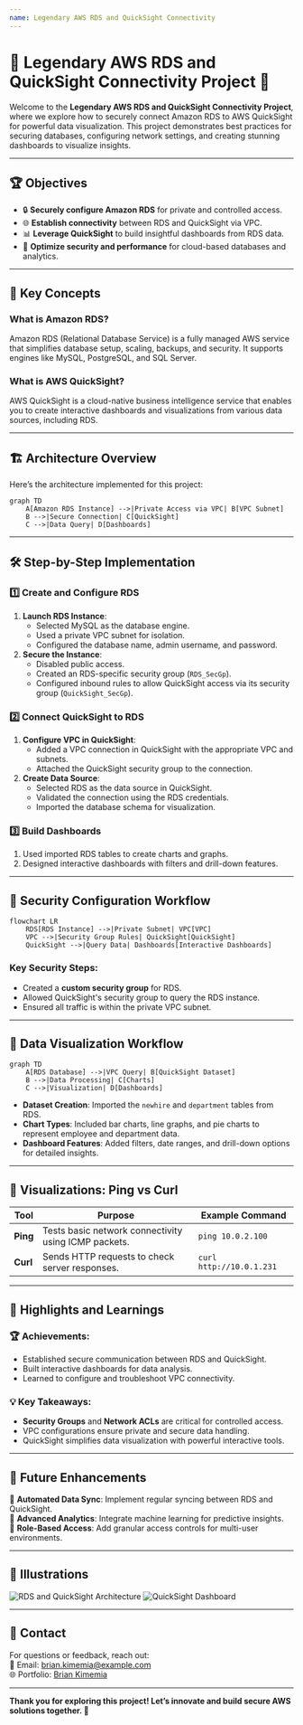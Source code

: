 ```yaml
---
name: Legendary AWS RDS and QuickSight Connectivity
---
```


# 🌟 Legendary AWS RDS and QuickSight Connectivity Project 🌟

Welcome to the **Legendary AWS RDS and QuickSight Connectivity Project**, where we explore how to securely connect Amazon RDS to AWS QuickSight for powerful data visualization. This project demonstrates best practices for securing databases, configuring network settings, and creating stunning dashboards to visualize insights.

---

## 🏆 Objectives

- 🔒 **Securely configure Amazon RDS** for private and controlled access.
- 🌐 **Establish connectivity** between RDS and QuickSight via VPC.
- 📊 **Leverage QuickSight** to build insightful dashboards from RDS data.
- 🚀 **Optimize security and performance** for cloud-based databases and analytics.

---

## 📖 Key Concepts

### What is Amazon RDS?
Amazon RDS (Relational Database Service) is a fully managed AWS service that simplifies database setup, scaling, backups, and security. It supports engines like MySQL, PostgreSQL, and SQL Server.

### What is AWS QuickSight?
AWS QuickSight is a cloud-native business intelligence service that enables you to create interactive dashboards and visualizations from various data sources, including RDS.

---

## 🏗️ Architecture Overview

Here’s the architecture implemented for this project:

```mermaid
graph TD
    A[Amazon RDS Instance] -->|Private Access via VPC| B[VPC Subnet]
    B -->|Secure Connection| C[QuickSight]
    C -->|Data Query| D[Dashboards]
```

---

## 🛠️ Step-by-Step Implementation

### 1️⃣ **Create and Configure RDS**
1. **Launch RDS Instance**:
   - Selected MySQL as the database engine.
   - Used a private VPC subnet for isolation.
   - Configured the database name, admin username, and password.
2. **Secure the Instance**:
   - Disabled public access.
   - Created an RDS-specific security group (`RDS_SecGp`).
   - Configured inbound rules to allow QuickSight access via its security group (`QuickSight_SecGp`).

### 2️⃣ **Connect QuickSight to RDS**
1. **Configure VPC in QuickSight**:
   - Added a VPC connection in QuickSight with the appropriate VPC and subnets.
   - Attached the QuickSight security group to the connection.
2. **Create Data Source**:
   - Selected RDS as the data source in QuickSight.
   - Validated the connection using the RDS credentials.
   - Imported the database schema for visualization.

### 3️⃣ **Build Dashboards**
1. Used imported RDS tables to create charts and graphs.
2. Designed interactive dashboards with filters and drill-down features.

---

## 🔐 Security Configuration Workflow

```mermaid
flowchart LR
    RDS[RDS Instance] -->|Private Subnet| VPC[VPC]
    VPC -->|Security Group Rules| QuickSight[QuickSight]
    QuickSight -->|Query Data| Dashboards[Interactive Dashboards]
```

### Key Security Steps:
- Created a **custom security group** for RDS.
- Allowed QuickSight's security group to query the RDS instance.
- Ensured all traffic is within the private VPC subnet.

---

## 🎨 Data Visualization Workflow

```mermaid
graph TD
    A[RDS Database] -->|VPC Query| B[QuickSight Dataset]
    B -->|Data Processing| C[Charts]
    C -->|Visualization| D[Dashboards]
```

- **Dataset Creation**: Imported the `newhire` and `department` tables from RDS.
- **Chart Types**: Included bar charts, line graphs, and pie charts to represent employee and department data.
- **Dashboard Features**: Added filters, date ranges, and drill-down options for detailed insights.

---

## 🎨 Visualizations: Ping vs Curl

| **Tool** | **Purpose**                                           | **Example Command**     |
|----------|-------------------------------------------------------|--------------------------|
| **Ping** | Tests basic network connectivity using ICMP packets.  | `ping 10.0.2.100`       |
| **Curl** | Sends HTTP requests to check server responses.         | `curl http://10.0.1.231` |

---

## 🌟 Highlights and Learnings

### 🏆 Achievements:
- Established secure communication between RDS and QuickSight.
- Built interactive dashboards for data analysis.
- Learned to configure and troubleshoot VPC connectivity.

### 💡 Key Takeaways:
- **Security Groups** and **Network ACLs** are critical for controlled access.
- VPC configurations ensure private and secure data handling.
- QuickSight simplifies data visualization with powerful interactive tools.

---

## 🚀 Future Enhancements

🔮 **Automated Data Sync**: Implement regular syncing between RDS and QuickSight.  
🔮 **Advanced Analytics**: Integrate machine learning for predictive insights.  
🔮 **Role-Based Access**: Add granular access controls for multi-user environments.

---

## 📸 Illustrations

![RDS and QuickSight Architecture](./images/rds-quicksight-architecture.png)
![QuickSight Dashboard](./images/quicksight-dashboard.png)

---

## 📧 Contact

For questions or feedback, reach out:  
📨 Email: brian.kimemia@example.com  
🌐 Portfolio: [Brian Kimemia](https://community.nextwork.org/c/i-have-a-question)  

---

**Thank you for exploring this project! Let’s innovate and build secure AWS solutions together. 🚀**

